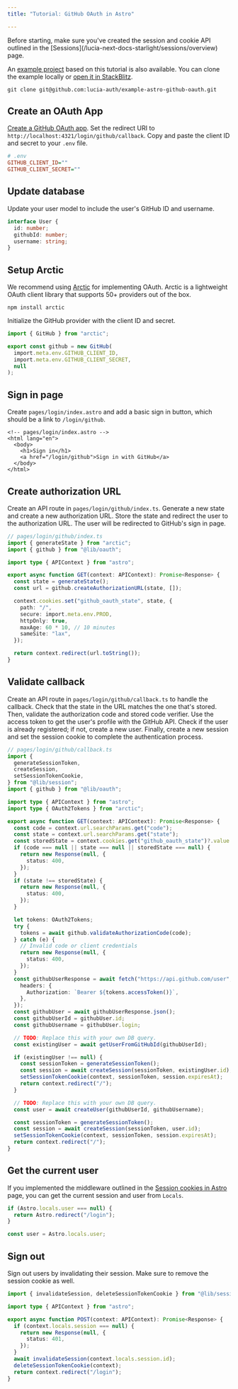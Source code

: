 ```yaml
---
title: "Tutorial: GitHub OAuth in Astro"

---
```



<Aside>Before starting, make sure you've created the session and cookie API outlined in the [Sessions](/lucia-next-docs-starlight/sessions/overview) page.</Aside>

An [example project](https://github.com/lucia-auth/example-astro-github-oauth) based on this tutorial is also available. You can clone the example locally or [open it in StackBlitz](https://stackblitz.com/github/lucia-auth/example-astro-github-oauth).

```
git clone git@github.com:lucia-auth/example-astro-github-oauth.git
```

## Create an OAuth App

[Create a GitHub OAuth app](https://docs.github.com/en/apps/oauth-apps/building-oauth-apps/creating-an-oauth-app). Set the redirect URI to `http://localhost:4321/login/github/callback`. Copy and paste the client ID and secret to your `.env` file.

```ini
# .env
GITHUB_CLIENT_ID=""
GITHUB_CLIENT_SECRET=""
```

## Update database

Update your user model to include the user's GitHub ID and username.

```ts
interface User {
  id: number;
  githubId: number;
  username: string;
}
```

## Setup Arctic

We recommend using [Arctic](https://arcticjs.dev) for implementing OAuth. Arctic is a lightweight OAuth client library that supports 50+ providers out of the box.

```
npm install arctic
```

Initialize the GitHub provider with the client ID and secret.

```ts
import { GitHub } from "arctic";

export const github = new GitHub(
  import.meta.env.GITHUB_CLIENT_ID,
  import.meta.env.GITHUB_CLIENT_SECRET,
  null
);
```

## Sign in page

Create `pages/login/index.astro` and add a basic sign in button, which should be a link to `/login/github`.

```astro
<!-- pages/login/index.astro -->
<html lang="en">
  <body>
    <h1>Sign in</h1>
    <a href="/login/github">Sign in with GitHub</a>
  </body>
</html>
```

## Create authorization URL

Create an API route in `pages/login/github/index.ts`. Generate a new state and create a new authorization URL. Store the state and redirect the user to the authorization URL. The user will be redirected to GitHub's sign in page.

```ts
// pages/login/github/index.ts
import { generateState } from "arctic";
import { github } from "@lib/oauth";

import type { APIContext } from "astro";

export async function GET(context: APIContext): Promise<Response> {
  const state = generateState();
  const url = github.createAuthorizationURL(state, []);

  context.cookies.set("github_oauth_state", state, {
    path: "/",
    secure: import.meta.env.PROD,
    httpOnly: true,
    maxAge: 60 * 10, // 10 minutes
    sameSite: "lax",
  });

  return context.redirect(url.toString());
}
```

## Validate callback

Create an API route in `pages/login/github/callback.ts` to handle the callback. Check that the state in the URL matches the one that's stored. Then, validate the authorization code and stored code verifier. Use the access token to get the user's profile with the GitHub API. Check if the user is already registered; if not, create a new user. Finally, create a new session and set the session cookie to complete the authentication process.

```ts
// pages/login/github/callback.ts
import {
  generateSessionToken,
  createSession,
  setSessionTokenCookie,
} from "@lib/session";
import { github } from "@lib/oauth";

import type { APIContext } from "astro";
import type { OAuth2Tokens } from "arctic";

export async function GET(context: APIContext): Promise<Response> {
  const code = context.url.searchParams.get("code");
  const state = context.url.searchParams.get("state");
  const storedState = context.cookies.get("github_oauth_state")?.value ?? null;
  if (code === null || state === null || storedState === null) {
    return new Response(null, {
      status: 400,
    });
  }
  if (state !== storedState) {
    return new Response(null, {
      status: 400,
    });
  }

  let tokens: OAuth2Tokens;
  try {
    tokens = await github.validateAuthorizationCode(code);
  } catch (e) {
    // Invalid code or client credentials
    return new Response(null, {
      status: 400,
    });
  }
  const githubUserResponse = await fetch("https://api.github.com/user", {
    headers: {
      Authorization: `Bearer ${tokens.accessToken()}`,
    },
  });
  const githubUser = await githubUserResponse.json();
  const githubUserId = githubUser.id;
  const githubUsername = githubUser.login;

  // TODO: Replace this with your own DB query.
  const existingUser = await getUserFromGitHubId(githubUserId);

  if (existingUser !== null) {
    const sessionToken = generateSessionToken();
    const session = await createSession(sessionToken, existingUser.id);
    setSessionTokenCookie(context, sessionToken, session.expiresAt);
    return context.redirect("/");
  }

  // TODO: Replace this with your own DB query.
  const user = await createUser(githubUserId, githubUsername);

  const sessionToken = generateSessionToken();
  const session = await createSession(sessionToken, user.id);
  setSessionTokenCookie(context, sessionToken, session.expiresAt);
  return context.redirect("/");
}
```

## Get the current user

If you implemented the middleware outlined in the [Session cookies in Astro](/lucia-next-docs-starlight/sessions/cookies/astro) page, you can get the current session and user from `Locals`.

```ts
if (Astro.locals.user === null) {
  return Astro.redirect("/login");
}

const user = Astro.locals.user;
```

## Sign out

Sign out users by invalidating their session. Make sure to remove the session cookie as well.

```ts
import { invalidateSession, deleteSessionTokenCookie } from "@lib/session";

import type { APIContext } from "astro";

export async function POST(context: APIContext): Promise<Response> {
  if (context.locals.session === null) {
    return new Response(null, {
      status: 401,
    });
  }
  await invalidateSession(context.locals.session.id);
  deleteSessionTokenCookie(context);
  return context.redirect("/login");
}
```
